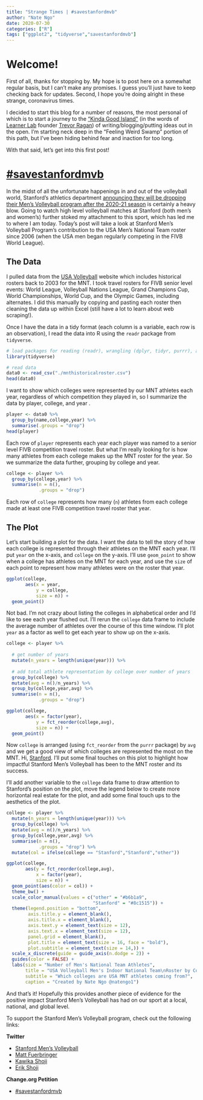 ```yaml
---
title: "Strange Times | #savestanfordmvb"
author: "Nate Ngo"
date: 2020-07-30
categories: ["R"]
tags: ["ggplot2", "tidyverse","savestanfordmvb"]
---
```


# Welcome! 

First of all, thanks for stopping by. My hope is to post here on a somewhat regular basis, but I can't make any promises. I guess you'll just have to keep checking back for updates. Second, I hope you're doing alright in these strange, coronavirus times.

I decided to start this blog for a number of reasons, the most personal of which is to start a journey to the ["Kinda Good Island"](https://thelearnerlab.com/kinda-good-island/) (in the words of [Learner Lab](thelearnerlab.com) founder [Trevor Ragan](twitter.com)) of writing/blogging/putting ideas out in the open. I'm starting neck deep in the "Feeling Weird Swamp" portion of this path, but I've been hiding behind fear and inaction for too long.

With that said, let's get into this first post!

# [#savestanfordmvb](https://www.change.org/p/stanford-university-reinstate-the-stanford-men-s-volleyball-program?utm_content=cl_sharecopy_23354124_en-US%3A4&recruiter=1129383434&utm_source=share_petition&utm_medium=copylink&utm_campaign=share_petition)

In the midst of all the unfortunate happenings in and out of the volleyball world, Stanford's athletics department [announcing they will be dropping their Men's Volleyball program after the 2020-21 season](https://www.stanforddaily.com/2020/07/13/sports-game-point-1/) is certainly a heavy blow. Going to watch high level volleyball matches at Stanford (both men's and women's) further stoked my attachment to this sport, which has led me to where I am today. Today's post will take a look at Stanford Men's Volleyball Program's contribution to the USA Men's National Team roster since 2006 (when the USA men began regularly competing in the FIVB World League). 

## The Data

I pulled data from the [USA Volleyball](https://www.teamusa.org/usa-volleyball/usa-teams/indoor-volleyball/men/rosters) website which includes historical rosters back to 2003 for the MNT. I took travel rosters for FIVB senior level events: World League, Volleyball Nations League, Grand Champions Cup, World Championships, World Cup, and the Olympic Games, including alternates. I did this manually by copying and pasting each roster then cleaning the data up within Excel (still have a lot to learn about web scraping!).

Once I have the data in a tidy format (each column is a variable, each row is an observation), I read the data into R using the `readr` package from `tidyverse`.

```r

# load packages for reading (readr), wrangling (dplyr, tidyr, purrr), and visualizing (ggplot2)
library(tidyverse)

# read data
data0 <- read_csv("./mnthistoricalroster.csv")
head(data0)

```

I want to show which colleges were represented by our MNT athletes each year, regardless of which competition they played in, so I summarize the data by player, college, and year .

```r
player <- data0 %>%
  group_by(name,college,year) %>%
  summarise(.groups = "drop")
head(player)
```

Each row of `player` represents each year each player was named to a senior level FIVB competition travel roster. But what I'm really looking for is how many athletes from each college makes up the MNT roster for the year. So we summarize the data further, grouping by college and year. 

```r
college <- player %>%
  group_by(college,year) %>%
  summarise(n = n(),
            .groups = "drop")
```

Each row of `college` represents how many (`n`) athletes from each college made at least one FIVB competition travel roster that year.

## The Plot

Let's start building a plot for the data. I want the data to tell the story of how each college is represented through their athletes on the MNT each year. I'll put `year` on the x-axis, and `college` on the y-axis. I'll use `geom_point` to show when a college has athletes on the MNT for each year, and use the `size` of each point to represent how many athletes were on the roster that year.

```r
ggplot(college,
       aes(x = year,
           y = college,
           size = n)) +
  geom_point()
```

Not bad. I'm not crazy about listing the colleges in alphabetical order and I'd like to see each year flushed out. I'll rerun the `college` data frame to include the average number of athletes over the course of this time window. I'll plot `year` as a factor as well to get each year to show up on the x-axis. 

```r

college <- player %>%
  
  # get number of years
  mutate(n_years = length(unique(year))) %>%
  
  # add total athlete representation by college over number of years
  group_by(college) %>%
  mutate(avg = n()/n_years) %>%
  group_by(college,year,avg) %>%
  summarise(n = n(),
            .groups = "drop")

ggplot(college,
       aes(x = factor(year),
           y = fct_reorder(college,avg),
           size = n)) +
  geom_point()

```

Now `college` is arranged (using `fct_reorder` from the `purrr` package) by `avg` and we get a good view of which colleges are represented the most on the MNT. Hi, [Stanford](twitter.com/savestanfordmvb). I'll put some final touches on this plot to highlight how impactful Stanford Men's Volleyball has been to the MNT roster and its success.

I'll add another variable to the `college` data frame to draw attention to Stanford's position on the plot, move the legend below to create more horizontal real estate for the plot, and add some final touch ups to the aesthetics of the plot.

```r

college <- player %>%
  mutate(n_years = length(unique(year))) %>%
  group_by(college) %>%
  mutate(avg = n()/n_years) %>%
  group_by(college,year,avg) %>%
  summarise(n = n(),
            .groups = "drop") %>%
  mutate(col = ifelse(college == "Stanford","Stanford","other"))

ggplot(college,
       aes(y = fct_reorder(college,avg),
           x = factor(year),
           size = n)) +
  geom_point(aes(color = col)) +
  theme_bw() +
  scale_color_manual(values = c("other" = "#b6b1a9",
                                "Stanford" = "#8c1515")) +
  theme(legend.position = "bottom",
        axis.title.y = element_blank(),
        axis.title.x = element_blank(),
        axis.text.y = element_text(size = 12),
        axis.text.x = element_text(size = 12),
        panel.grid = element_blank(),
        plot.title = element_text(size = 16, face = "bold"),
        plot.subtitle = element_text(size = 14,)) +
  scale_x_discrete(guide = guide_axis(n.dodge = 2)) +
  guides(color = FALSE) +
  labs(size = "Number of Men's National Team Athletes",
       title = "USA Volleyball Men's Indoor National Team\nRoster by College",
       subtitle = "Which colleges are USA MNT athletes coming from?",
       caption = "Created by Nate Ngo @natengo1")
```

And that's it! Hopefully this provides another piece of evidence for the positive impact Stanford Men's Volleyball has had on our sport at a local, national, and global level. 

To support the Stanford Men's Volleyball program, check out the following links:

**Twitter**

+ [Stanford Men's Volleyball](twitter.com/savestanfordmvb)
+ [Matt Fuerbringer](twitter.com/mattyfuerbs)
+ [Kawika Shoji](twitter.com/kshoji7)
+ [Erik Shoji](twitter.com/shojinator)

**Change.org Petition**

+ [#savestanfordmvb](https://www.change.org/p/stanford-university-reinstate-the-stanford-men-s-volleyball-program?utm_content=cl_sharecopy_23354124_en-US%3A4&recruiter=1129383434&utm_source=share_petition&utm_medium=copylink&utm_campaign=share_petition)